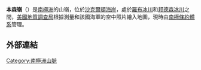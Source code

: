 {{Coord|82|46|S|164|48|E|source:GNIS|display=title}}

'''本森嶺'''（{{lang-en|Benson Ridge}}）是[[南極洲|南極洲]]的山嶺，位於[[沙克爾頓海岸|沙克爾頓海岸]]，處於[[羅布冰川|羅布冰川]]和[[邦德森冰川|邦德森冰川]]之間，[[美國地質調查局|美國地質調查局]]根據測量和該國海軍的空中照片繪入地圖，現時由[[南極條約體系|南極條約體系]]管理。

==外部連結==
{{cite gnis | type = antarid | id = 1247| name = Benson Ridge| accessdate = 2011-06-03}}

{{DEFAULTSORT:Benson Ridge}}
[[Category:南極洲山脈|Category:南極洲山脈]]


{{ShackletonCoast-geo-stub}}